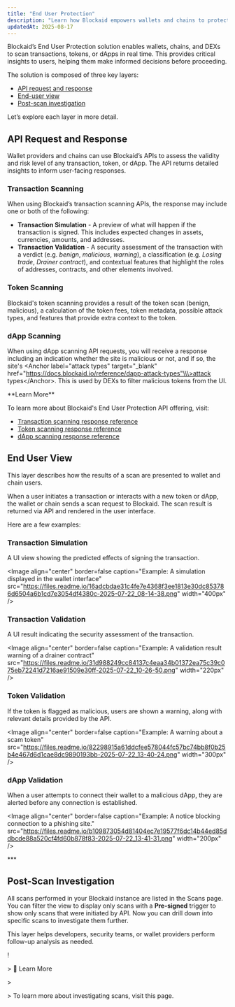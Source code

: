 ```yaml
---
title: "End User Protection"
description: "Learn how Blockaid empowers wallets and chains to protect their users in real time"
updatedAt: 2025-08-17
---
```


Blockaid’s End User Protection solution enables wallets, chains, and DEXs to scan transactions, tokens, or dApps in real time. This provides critical insights to users, helping them make informed decisions before proceeding.

The solution is composed of three key layers:

- [API request and response](#api-request-and-response)
- [End-user view](#end-user-view)
- [Post-scan investigation](#post-scan-investigation)

Let’s explore each layer in more detail.


<MySnippet/>
  

## API Request and Response

Wallet providers and chains can use Blockaid’s APIs to assess the validity and risk level of any transaction, token, or dApp. The API returns detailed insights to inform user-facing responses.

### Transaction Scanning

When using Blockaid’s transaction scanning APIs, the response may include one or both of the following:

- **Transaction Simulation** - A preview of what will happen if the transaction is signed. This includes expected changes in assets, currencies, amounts, and addresses.
- **Transaction Validation** - A security assessment of the transaction with a verdict (e.g. _benign_, _malicious_, _warning_), a classification (e.g. _Losing trade_, _Drainer contract_), and contextual features that highlight the roles of addresses, contracts, and other elements involved.

### Token Scanning

Blockaid's token scanning provides a result of the token scan (benign, malicious), a calculation of the token fees, token metadata, possible attack types, and features that provide extra context to the token.

### dApp Scanning

When using dApp scanning API requests, you will receive a response including an indication whether the site is malicious or not, and if so, the site's \<Anchor label="attack types" target="\_blank" href="https://docs.blockaid.io/reference/dapp-attack-types"\\\>attack types\</Anchor\>. This is used by DEXs to filter malicious tokens from the UI.

<Info>
  **Learn More**

  To learn more about Blockaid's End User Protection API offering, visit:

  - [Transaction scanning response reference](https://docs.blockaid.io/reference/tx-scan-response-reference#/)
  - [Token scanning response reference](https://docs.blockaid.io/reference/token-scan-response-reference#/)
  - [dApp scanning response reference](https://docs.blockaid.io/reference/dapp-attack-types#/)
</Info>


## End User View

This layer describes how the results of a scan are presented to wallet and chain users.

When a user initiates a transaction or interacts with a new token or dApp, the wallet or chain sends a scan request to Blockaid. The scan result is returned via API and rendered in the user interface.

Here are a few examples:

### Transaction Simulation

A UI view showing the predicted effects of signing the transaction.

\<Image align="center" border=false caption="Example: A simulation displayed in the wallet interface" src="https://files.readme.io/16adcbdae31c4fe7e4368f3ee1813e30dc853786d6504a6b1cd7e3054df4380c-2025-07-22_08-14-38.png" width="400px" /\>

### Transaction Validation

A UI result indicating the security assessment of the transaction.

\<Image align="center" border=false caption="Example: A validation result warning of a drainer contract" src="https://files.readme.io/31d988249cc84137c4eaa34b01372ea75c39c075eb72241d7216ae91509e30ff-2025-07-22_10-26-50.png" width="220px" /\>

### Token Validation

If the token is flagged as malicious, users are shown a warning, along with relevant details provided by the API.

\<Image align="center" border=false caption="Example: A warning about a scam token" src="https://files.readme.io/82298915a61ddcfee578044fc57bc74bb8f0b25b4e467d6d1cae8dc9890193bb-2025-07-22_13-40-24.png" width="300px" /\>

### dApp Validation

When a user attempts to connect their wallet to a malicious dApp, they are alerted before any connection is established.

\<Image align="center" border=false caption="Example: A notice blocking connection to a phishing site." src="https://files.readme.io/b109873054d81404ec7e19577f6dc14b44ed85ddbcde88a520cf4fd60b878f83-2025-07-22_13-41-31.png" width="200px" /\>

\*\*\*

## Post-Scan Investigation

All scans performed in your Blockaid instance are listed in the Scans page. You can filter the view to display only scans with a **Pre-signed** trigger to show only scans that were initiated by API. Now you can drill down into specific scans to investigate them further.

This layer helps developers, security teams, or wallet providers perform follow-up analysis as needed.

\!

\> 📘 Learn More

\>

\> To learn more about investigating scans, visit this page.